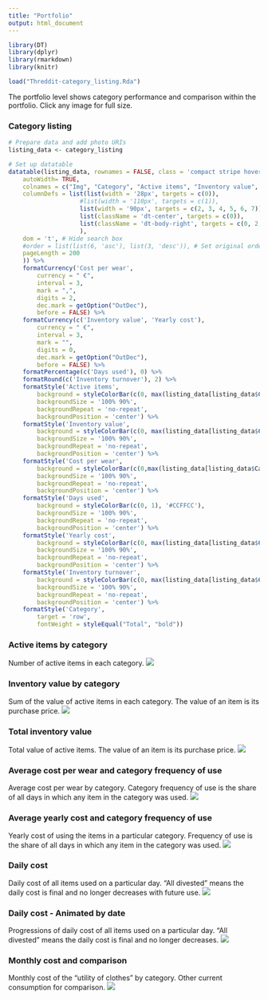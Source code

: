 ```yaml
---
title: "Portfolio"
output: html_document
---
```


```r
library(DT)
library(dplyr)
library(rmarkdown)
library(knitr)

load("Threddit-category_listing.Rda")
```

The portfolio level shows category performance and comparison within the portfolio. Click any image for full size.

### Category listing

```r

# Prepare data and add photo URIs 
listing_data <- category_listing

# Set up datatable
datatable(listing_data, rownames = FALSE, class = 'compact stripe hover row-border order-column', escape = FALSE, options = list(
    autoWidth= TRUE,
    colnames = c("Img", "Category", "Active items", "Inventory value", "Cost per wear", "Days used", "Yearly cost", "Inventory turnover"),
    columnDefs = list(list(width = '28px', targets = c(0)),
                    #list(width = '110px', targets = c(1)),
                    list(width = '90px', targets = c(2, 3, 4, 5, 6, 7)),
                    list(className = 'dt-center', targets = c(0)),
                    list(className = 'dt-body-right', targets = c(0, 2, 3, 4, 5, 6, 7))
                    ),
    dom = 't', # Hide search box
    #order = list(list(6, 'asc'), list(3, 'desc')), # Set original ordering
    pageLength = 200
    )) %>%
    formatCurrency('Cost per wear',
        currency = " €",
        interval = 3,
        mark = ",",
        digits = 2,
        dec.mark = getOption("OutDec"),
        before = FALSE) %>%
    formatCurrency(c('Inventory value', 'Yearly cost'),
        currency = " €",
        interval = 3,
        mark = "",
        digits = 0,
        dec.mark = getOption("OutDec"),
        before = FALSE) %>%
    formatPercentage(c('Days used'), 0) %>%
    formatRound(c('Inventory turnover'), 2) %>%
    formatStyle('Active items',
        background = styleColorBar(c(0, max(listing_data[listing_data$Category != "Total",]$'Active items')), '#E0E0E0'),
        backgroundSize = '100% 90%',
        backgroundRepeat = 'no-repeat',
        backgroundPosition = 'center') %>%
    formatStyle('Inventory value',
        background = styleColorBar(c(0, max(listing_data[listing_data$Category != "Total",]$'Inventory value')), '#CCE5FF'),
        backgroundSize = '100% 90%',
        backgroundRepeat = 'no-repeat',
        backgroundPosition = 'center') %>%
    formatStyle('Cost per wear',
        background = styleColorBar(c(0,max(listing_data[listing_data$Category != "Total",]$'Cost per wear')), '#FFCCCC'),
        backgroundSize = '100% 90%',
        backgroundRepeat = 'no-repeat',
        backgroundPosition = 'center') %>%
    formatStyle('Days used',
        background = styleColorBar(c(0, 1), '#CCFFCC'),
        backgroundSize = '100% 90%',
        backgroundRepeat = 'no-repeat',
        backgroundPosition = 'center') %>%
    formatStyle('Yearly cost',
        background = styleColorBar(c(0, max(listing_data[listing_data$Category != "Total",]$'Yearly cost')), '#FFCCCC'),
        backgroundSize = '100% 90%',
        backgroundRepeat = 'no-repeat',
        backgroundPosition = 'center') %>%
    formatStyle('Inventory turnover',
        background = styleColorBar(c(0, max(listing_data[listing_data$Category != "Total",]$'Inventory turnover')), '#E0E0E0'),
        backgroundSize = '100% 90%',
        backgroundRepeat = 'no-repeat',
        backgroundPosition = 'center') %>%
    formatStyle('Category',
        target = 'row',
        fontWeight = styleEqual("Total", "bold"))
```

### Active items by category
Number of active items in each category. 
[![](https://threddit-297417.web.app/Portfolio-Inventory-Item_count.png)](https://threddit-297417.web.app/Portfolio-Inventory-Item_count.png){target="_blank"}

### Inventory value by category
Sum of the value of active items in each category. The value of an item is its purchase price.
[![](https://threddit-297417.web.app/Portfolio-Inventory-Value_by_category.png)](https://threddit-297417.web.app/Portfolio-Inventory-Value_by_category.png){target="_blank"}

### Total inventory value
Total value of active items. The value of an item is its purchase price.
[![](https://threddit-297417.web.app/Portfolio-Inventory-Value_stacked.png)](https://threddit-297417.web.app/Portfolio-Inventory-Value_stacked.png){target="_blank"}

### Average cost per wear and category frequency of use
Average cost per wear by category. Category frequency of use is the share of all days in which any item in the category was used.
[![](https://threddit-297417.web.app/Portfolio-Daily_cost_and_Category_use.png)](https://threddit-297417.web.app/Portfolio-Daily_cost_and_Category_use.png){target="_blank"}

### Average yearly cost and category frequency of use
Yearly cost of using the items in a particular category. Frequency of use is the share of all days in which any item in the category was used. 
[![](https://threddit-297417.web.app/Portfolio-Yearly_cost_and_Category_use.png)](https://threddit-297417.web.app/Portfolio-Yearly_cost_and_Category_use.png){target="_blank"}

### Daily cost
Daily cost of all items used on a particular day. "All divested" means the daily cost is final and no longer decreases with future use.
[![](https://threddit-297417.web.app/Portfolio-Daily_cost.png)](https://threddit-297417.web.app/Portfolio-Daily_cost.png){target="_blank"}

### Daily cost - Animated by date
Progressions of daily cost of all items used on a particular day. "All divested" means the daily cost is final and no longer decreases.
![](https://threddit-297417.web.app/Portfolio-Daily_cost-animation.gif)

### Monthly cost and comparison
Monthly cost of the "utility of clothes" by category. Other current consumption for comparison.
[![](https://threddit-297417.web.app/Portfolio-Monthly_cost_and_Category_use-image.png)](https://threddit-297417.web.app/Portfolio-Monthly_cost_and_Category_use-image.png){target="_blank"}






